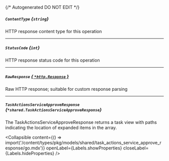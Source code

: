 {/* Autogenerated DO NOT EDIT  */}

##### `ContentType` *{`string`}*
HTTP response content type for this operation

---
##### `StatusCode` *{`int`}*
HTTP response status code for this operation

---
##### `RawResponse` [*{ `*http.Response` }*](https://pkg.go.dev/net/http#Response)
Raw HTTP response; suitable for custom response parsing

---
##### `TaskActionsServiceApproveResponse` *{`*shared.TaskActionsServiceApproveResponse`}*
The TaskActionsServiceApproveResponse returns a task view with paths indicating the location of expanded items in the array.

<Collapsible content={() => import('/content/types/pkg/models/shared/task_actions_service_approve_response/go.mdx')} openLabel={Labels.showProperties} closeLabel={Labels.hideProperties} />



